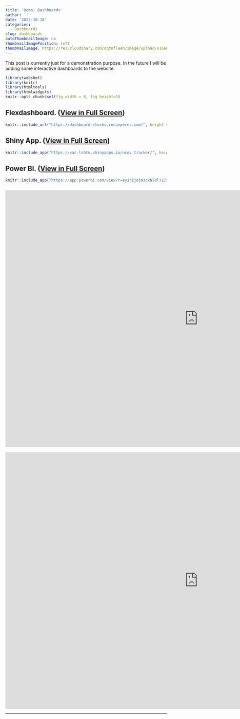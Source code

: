 ```yaml
---
title: 'Demo: Dashboards'
author: ''
date: '2022-10-18'
categories:
  - Dashboards
slug: dashboards
autoThumbnailImage: no
thumbnailImagePosition: left
thumbnailImage: https://res.cloudinary.com/dqtnflaeh/image/upload/v1666178340/dashboards_cphppx.png
---
```

This post is currently just for a demonstration purpose. In the future I will be adding some interactive dashboards to the website.

<!--more-->

```r
library(webshot)
library(knitr)
library(htmltools)
library(htmlwidgets)
knitr::opts_chunk$set(fig.width = 8, fig.height=5)
```

<!-- ***This post is currently just for a demonstration purpose. In the future I will be adding some interactive dashboards to the website.*** -->

## Flexdashboard. ([View in Full Screen](http://dashboard-stocks.renanperes.com/))

```r
knitr::include_url("https://dashboard-stocks.renanperes.com/", height = "700px")
```

## Shiny App. ([View in Full Screen](https://vac-lshtm.shinyapps.io/ncov_tracker/))

```r
knitr::include_app("https://vac-lshtm.shinyapps.io/ncov_tracker/", height = "700px")
```

## Power BI. ([View in Full Screen](https://app.powerbi.com/view?r=eyJrIjoiNzcxNTdlY2ItYjFhYS00YjkyLThkMmEtMTQwYjVlYzExNjA0IiwidCI6ImQyYWY4YjViLTlhN2UtNGM4NS1hM2ZkLWI2OWE2Njk4YjdkNiJ9))

```r
knitr::include_app("https://app.powerbi.com/view?r=eyJrIjoiNzcxNTdlY2ItYjFhYS00YjkyLThkMmEtMTQwYjVlYzExNjA0IiwidCI6ImQyYWY4YjViLTlhN2UtNGM4NS1hM2ZkLWI2OWE2Njk4YjdkNiJ9", height = "700px")
```

<!-- ## Tableau. [View in Full Screen](https://public.tableau.com/views/Baseball_34/Dashboard1) -->

<!-- ```{r, echo=FALSE} -->
<!-- knitr::include_url("https://public.tableau.com/app/profile/biqdata/viz/SSP1/Dashboard1", height = "700px") -->
<!-- ``` -->


<h3><iframe allow="fullscreen" title="Corporate Spend" width="1200" height="800"  src="https://app.powerbi.com/reportEmbed?reportId=9003d92f-5d23-47e2-82b9-38e57a1b7bb4&autoAuth=true&ctid=b8e8d71a-947d-41dd-81dd-8401dcc51007" frameborder="0" allowFullScreen="true"></iframe></h2>


<iframe title="Corporate Spend" width="1200" height="800" src="https://app.powerbi.com/reportEmbed?reportId=9003d92f-5d23-47e2-82b9-38e57a1b7bb4&autoAuth=true&embeddedDemo=true" frameborder="0" allowFullScreen="true"></iframe>

---

